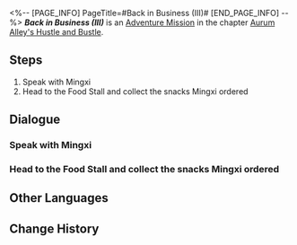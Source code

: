 <%-- [PAGE_INFO]
PageTitle=#Back in Business (III)#
[END_PAGE_INFO] --%>
{{Stub|Dialogue.}}
{{Mission Infobox
|id            = 8003218
|title         = 
|image         = <!--Mission Back in Business (III).png-->
|type          = Adventure
|event_name    = 
|chapter       = Aurum Alley's Hustle and Bustle
|requirements  = [[Adventure Mission]] ''[[Dock Operations (II)]]'' completed
|summary       = After shooting the visiograph, you need to discuss with Sushang about what direction the "business promotion" is supposed to take, and decide the theme for the next promo.<br />You can definitely choose to trust Sushang's business instincts, but might it be wiser and more efficient to directly ask Miss Secretary Mingxi?
|characters    = Trailblazer
|startLocation = [[<!--starting world-->]] - [[<!--starting area-->]]
|world         = <!--starting world-->
|area          = <!--starting area-->
|prev          = Dock Operations (II)
|next          = Back in Business (III)
|exp           = 
|credits       = 
|stellarJade   = 
|other         = 
}}
'''''Back in Business (III)''''' is an [[Adventure Mission]] in the chapter [[Aurum Alley's Hustle and Bustle]].

==Steps==
# Speak with Mingxi
# Head to the Food Stall and collect the snacks Mingxi ordered

<!--
==Gameplay Notes==

--><!--
==Trial Character==

-->
==Dialogue==
{{Stub Dialogue}}
===Speak with Mingxi===
{{Mission Description|type=adventure|location=<!--to be added-->|There should be new developments at Aurum Alley. Would you like to go back and check it out?<br />Visit Aurum Alley regularly}}
{{Dialogue Start}}
:{{tx}}
{{Dialogue End}}

===Head to the Food Stall and collect the snacks Mingxi ordered===
{{Mission Description|type=adventure|location=<!--to be added-->|update|Miss Secretary has officially informed you that, with your help, the Aurum Alley Merchant Guild has successfully achieved their revenue goal for this phase, and will spend part of the revenue on dock maintenance and renovations. She also ordered plenty of snacks from Tall Auntie for you to enjoy.<br />Though Miss Secretary didn't state it directly, you should take this as a reward for helping everyone reach the revenue target for this phase.}}
{{Dialogue Start}}
:{{tx}}
{{Dialogue End}}

==Other Languages==
{{Other Languages
|en   = Back in Business (III)
|zhs  = 金戺重喧•其三
|zht  = 金戺重喧•其三
|ja   = 金庭、喧騒を重ねて・その3
|ko   = 다시 부흥하는 금빛•3
|es   = De nuevo en activo&nbsp;III
|fr   = Les affaires reprennent (III)
|ru   = Снова в деле III
|th   = คืนสู่ความรุ่งเรือง 3
|vi   = Huyên Náo Trở Lại 3
|de   = Wieder im Geschäft 3
|id   = Hiruk Pikuk yang Kembali Bergaung 3
|pt   = De Volta aos Negócios (III)
}}

==Change History==
{{Change History|1.3}}
